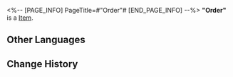 <%-- [PAGE_INFO]
PageTitle=#"Order"#
[END_PAGE_INFO] --%>
{{Item Infobox
|title       = "Order"
|id          = 210100
|image       = Item Order.png
|type        = 
|invCategory = Valuables
|rarity      = 3
|effect      =
A record that can be played on the Express' phonograph. It might be a chance acquisition or a gift from someone else. All sorts of memories surge up when the music plays &mdash; the smiles, encounters, touches, and the excitement of battle. Maybe that is why people still collect records even as society rapidly advances.
The current record contains the track "Order."
|description =

''Like the tall walls blocking the blizzard, an order was created by the Architects themselves.''
}}
'''"Order"''' is a [[Item]].

==Other Languages==
{{Other Languages
|en   = "Order"
|zhs  = 《秩序》
|zht  = 〈秩序〉
|ja   = 『秩序』
|ko   = ≪질서≫
|es   = Orden
|fr   = « Order »
|ru   = Order
|th   = "Order"
|vi   = "Trật Tự"
|de   = „Die Ordnung“
|id   = "Order"
|pt   = "Order"
}}

==Change History==
{{Change History|2.0}}